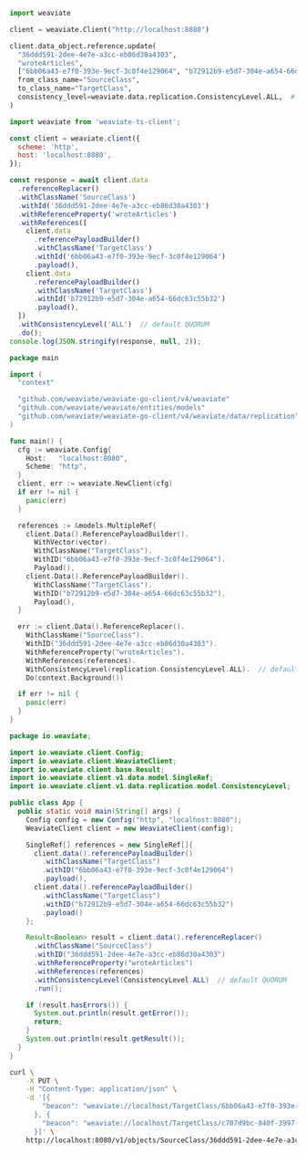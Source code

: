 


<Tabs groupId="languages">
<TabItem value="py" label="Python Client v4">
  <FilteredTextBlock
    text={PyCode}
    startMarker="START UpdateReferenceToObject"
    endMarker="END UpdateReferenceToObject"
    language="py"
  />
</TabItem>

<TabItem value="py3" label="Python Client v3">

```python
import weaviate

client = weaviate.Client("http://localhost:8080")

client.data_object.reference.update(
  "36ddd591-2dee-4e7e-a3cc-eb86d30a4303",
  "wroteArticles",
  ["6bb06a43-e7f0-393e-9ecf-3c0f4e129064", "b72912b9-e5d7-304e-a654-66dc63c55b32"]
  from_class_name="SourceClass",
  to_class_name="TargetClass",
  consistency_level=weaviate.data.replication.ConsistencyLevel.ALL,  # default QUORUM
)
```

</TabItem>
<TabItem value="js" label="JavaScript/TypeScript">

```js
import weaviate from 'weaviate-ts-client';

const client = weaviate.client({
  scheme: 'http',
  host: 'localhost:8080',
});

const response = await client.data
  .referenceReplacer()
  .withClassName('SourceClass')
  .withId('36ddd591-2dee-4e7e-a3cc-eb86d30a4303')
  .withReferenceProperty('wroteArticles')
  .withReferences([
    client.data
      .referencePayloadBuilder()
      .withClassName('TargetClass')
      .withId('6bb06a43-e7f0-393e-9ecf-3c0f4e129064')
      .payload(),
    client.data
      .referencePayloadBuilder()
      .withClassName('TargetClass')
      .withId('b72912b9-e5d7-304e-a654-66dc63c55b32')
      .payload(),
  ])
  .withConsistencyLevel('ALL')  // default QUORUM
  .do();
console.log(JSON.stringify(response, null, 2));
```

</TabItem>
<TabItem value="go" label="Go">

```go
package main

import (
  "context"

  "github.com/weaviate/weaviate-go-client/v4/weaviate"
  "github.com/weaviate/weaviate/entities/models"
  "github.com/weaviate/weaviate-go-client/v4/weaviate/data/replication"  // for consistency levels
)

func main() {
  cfg := weaviate.Config{
    Host:   "localhost:8080",
    Scheme: "http",
  }
  client, err := weaviate.NewClient(cfg)
  if err != nil {
    panic(err)
  }

  references := &models.MultipleRef{
    client.Data().ReferencePayloadBuilder().
      WithVector(vector).
      WithClassName("TargetClass").
      WithID("6bb06a43-e7f0-393e-9ecf-3c0f4e129064").
      Payload(),
    client.Data().ReferencePayloadBuilder().
      WithClassName("TargetClass").
      WithID("b72912b9-e5d7-304e-a654-66dc63c55b32").
      Payload(),
  }

  err := client.Data().ReferenceReplacer().
    WithClassName("SourceClass").
    WithID("36ddd591-2dee-4e7e-a3cc-eb86d30a4303").
    WithReferenceProperty("wroteArticles").
    WithReferences(references).
    WithConsistencyLevel(replication.ConsistencyLevel.ALL).  // default QUORUM
    Do(context.Background())

  if err != nil {
    panic(err)
  }
}
```

</TabItem>
<TabItem value="java" label="Java">

```java
package io.weaviate;

import io.weaviate.client.Config;
import io.weaviate.client.WeaviateClient;
import io.weaviate.client.base.Result;
import io.weaviate.client.v1.data.model.SingleRef;
import io.weaviate.client.v1.data.replication.model.ConsistencyLevel;

public class App {
  public static void main(String[] args) {
    Config config = new Config("http", "localhost:8080");
    WeaviateClient client = new WeaviateClient(config);

    SingleRef[] references = new SingleRef[]{
      client.data().referencePayloadBuilder()
        .withClassName("TargetClass")
        .withID("6bb06a43-e7f0-393e-9ecf-3c0f4e129064")
        .payload(),
      client.data().referencePayloadBuilder()
        .withClassName("TargetClass")
        .withID("b72912b9-e5d7-304e-a654-66dc63c55b32")
        .payload()
    };

    Result<Boolean> result = client.data().referenceReplacer()
      .withClassName("SourceClass")
      .withID("36ddd591-2dee-4e7e-a3cc-eb86d30a4303")
      .withReferenceProperty("wroteArticles")
      .withReferences(references)
      .withConsistencyLevel(ConsistencyLevel.ALL)  // default QUORUM
      .run();

    if (result.hasErrors()) {
      System.out.println(result.getError());
      return;
    }
    System.out.println(result.getResult());
  }
}
```

</TabItem>
<TabItem value="curl" label="Curl">

```bash
curl \
    -X PUT \
    -H "Content-Type: application/json" \
    -d '[{
        "beacon": "weaviate://localhost/TargetClass/6bb06a43-e7f0-393e-9ecf-3c0f4e129064"
      }, {
        "beacon": "weaviate://localhost/TargetClass/c707d9bc-840f-3997-a09a-da6dba7d0e87"
      }]' \
    http://localhost:8080/v1/objects/SourceClass/36ddd591-2dee-4e7e-a3cc-eb86d30a4303/references/wroteArticles?consistency_level=ALL
```

</TabItem>
</Tabs>

